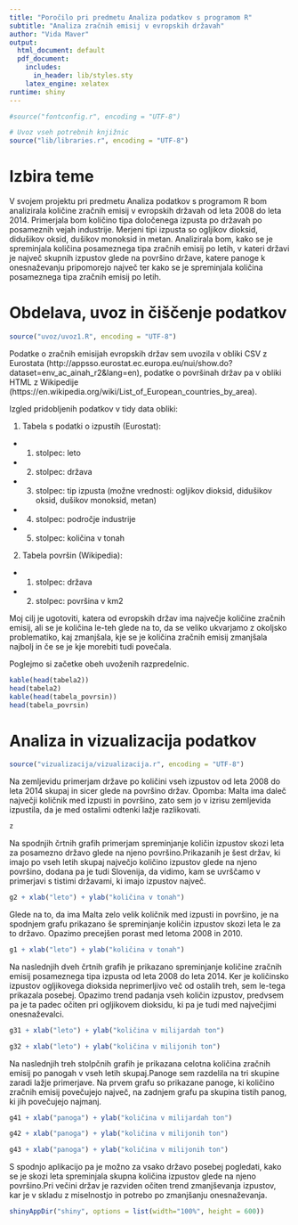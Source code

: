 ```yaml
---
title: "Poročilo pri predmetu Analiza podatkov s programom R"
subtitle: "Analiza zračnih emisij v evropskih državah"
author: "Vida Maver"
output:
  html_document: default
  pdf_document:
    includes:
      in_header: lib/styles.sty
    latex_engine: xelatex
runtime: shiny
---
```


```r
#source("fontconfig.r", encoding = "UTF-8")

# Uvoz vseh potrebnih knjižnic
source("lib/libraries.r", encoding = "UTF-8")
```
# Izbira teme

V svojem projektu pri predmetu Analiza podatkov s programom R bom analizirala količine zračnih emisij v evropskih državah od leta 2008 do leta 2014. Primerjala bom količino tipa določenega izpusta po državah po posameznih vejah industrije. Merjeni tipi izpusta so ogljikov dioksid, didušikov oksid, dušikov monoksid in metan. Analizirala bom, kako se je spreminjala količina posameznega tipa zračnih emisij po letih, v kateri državi je največ skupnih izpustov glede na površino države, katere panoge k onesnaževanju pripomorejo največ ter kako se je spreminjala količina posameznega tipa zračnih emisij po letih.

# Obdelava, uvoz in čiščenje podatkov

```r
source("uvoz/uvoz1.R", encoding = "UTF-8")
```

Podatke o zračnih emisijah evropskih držav sem uvozila v obliki CSV z Eurostata (http://appsso.eurostat.ec.europa.eu/nui/show.do?dataset=env_ac_ainah_r2&lang=en), podatke o površinah držav pa v obliki HTML z Wikipedije (https://en.wikipedia.org/wiki/List_of_European_countries_by_area).

Izgled pridobljenih podatkov v tidy data obliki:

1) Tabela s podatki o izpustih (Eurostat):

- 1. stolpec: leto
- 2. stolpec: država
- 3. stolpec: tip izpusta (možne vrednosti: ogljikov dioksid, didušikov oksid, dušikov monoksid, metan)
- 4. stolpec: področje industrije
- 5. stolpec: količina v tonah

2) Tabela površin (Wikipedia):

- 1. stolpec: država
- 2. stolpec: površina v km2

Moj cilj je ugotoviti, katera od evropskih držav ima največje količine zračnih emisij, ali se je količina le-teh glede na to, da se veliko ukvarjamo z okoljsko problematiko, kaj zmanjšala, kje se je količina zračnih emisij zmanjšala najbolj in če se je kje morebiti tudi povečala.

Poglejmo si začetke obeh uvoženih razpredelnic.

```r
kable(head(tabela2))
head(tabela2)
kable(head(tabela_povrsin))
head(tabela_povrsin)
```

# Analiza in vizualizacija podatkov

```r
source("vizualizacija/vizualizacija.r", encoding = "UTF-8")
```

Na zemljevidu primerjam države po količini vseh izpustov od leta 2008 do leta 2014 skupaj in sicer glede na površino držav.
Opomba: Malta ima daleč največji količnik med izpusti in površino, zato sem jo v izrisu zemljevida izpustila, da je med ostalimi odtenki lažje razlikovati.

```r
z
```

Na spodnjih črtnih grafih primerjam spreminjanje količin izpustov skozi leta za posamezno državo glede na njeno površino.Prikazanih je šest držav, ki imajo po vseh letih skupaj največjo količino izpustov glede na njeno površino, dodana pa je tudi Slovenija, da vidimo, kam se uvrščamo v primerjavi s tistimi državami, ki imajo izpustov največ. 

```r
g2 + xlab("leto") + ylab("količina v tonah")
```

Glede na to, da ima Malta zelo velik količnik med izpusti in površino, je na spodnjem grafu prikazano še spreminjanje količin izpustov skozi leta le za to državo. Opazimo precejšen porast med letoma 2008 in 2010.

```r
g1 + xlab("leto") + ylab("količina v tonah")
```

Na naslednjih dveh črtnih grafih je prikazano spreminjanje količine zračnih emisij posameznega tipa izpusta od leta 2008 do leta 2014. Ker je količinsko izpustov ogljikovega dioksida neprimerljivo več od ostalih treh, sem le-tega prikazala posebej. Opazimo trend padanja vseh količin izpustov, predvsem pa je ta padec očiten pri ogljikovem dioksidu, ki pa je tudi med največjimi onesnaževalci. 

```r
g31 + xlab("leto") + ylab("količina v milijardah ton")
```

```r
g32 + xlab("leto") + ylab("količina v milijonih ton")
```

Na naslednjih treh stolpčnih grafih je prikazana celotna količina zračnih emisij po panogah v vseh letih skupaj.Panoge sem razdelila na tri skupine zaradi lažje primerjave. Na prvem grafu so prikazane panoge, ki količino zračnih emisij povečujejo največ, na zadnjem grafu pa skupina tistih panog, ki jih povečujejo najmanj.

```r
g41 + xlab("panoga") + ylab("količina v milijardah ton")
```

```r
g42 + xlab("panoga") + ylab("količina v milijonih ton")
```

```r
g43 + xlab("panoga") + ylab("količina v milijonih ton")
```

S spodnjo aplikacijo pa je možno za vsako državo posebej pogledati, kako se je skozi leta spreminjala skupna količina izpustov glede na njeno površino.Pri večini držav je razviden očiten trend zmanjševanja izpustov, kar je v skladu z miselnostjo in potrebo po zmanjšanju onesnaževanja.

```r
shinyAppDir("shiny", options = list(width="100%", height = 600))

```


































